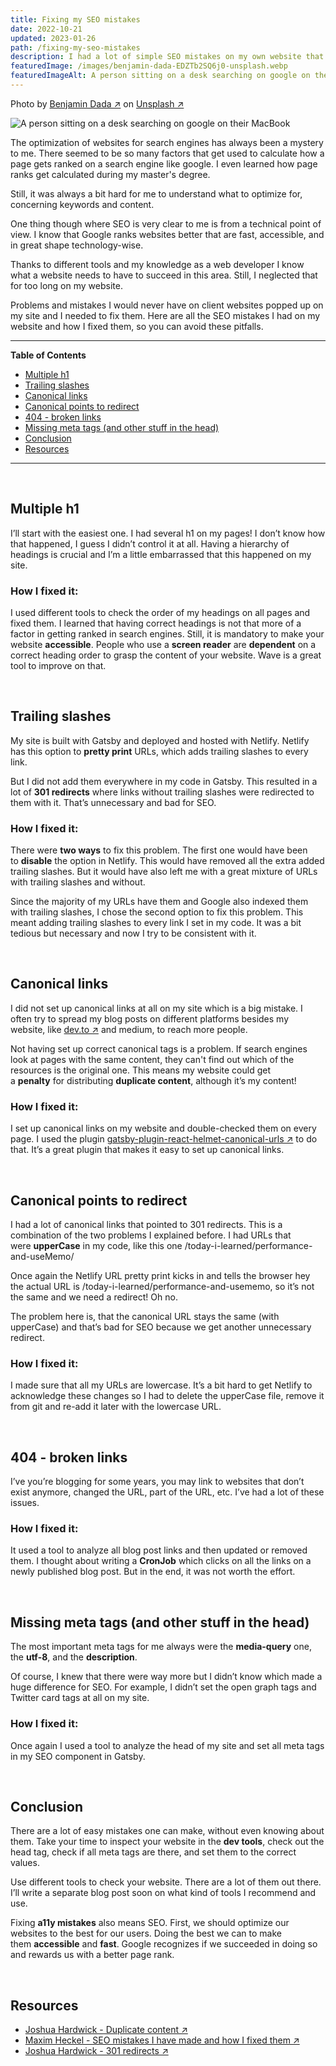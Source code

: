 ```yaml
---
title: Fixing my SEO mistakes
date: 2022-10-21
updated: 2023-01-26
path: /fixing-my-seo-mistakes
description: I had a lot of simple SEO mistakes on my own website that I didn't even know about. In this blog post I share how I fixed them.
featuredImage: /images/benjamin-dada-EDZTb2SQ6j0-unsplash.webp
featuredImageAlt: A person sitting on a desk searching on google on their MacBook
---
```


<span>Photo by <a href="https://unsplash.com/@dadaben_?utm_source=unsplash&utm_medium=referral&utm_content=creditCopyText" target="_blank">Benjamin Dada &#8599;</a> on <a href="https://unsplash.com/s/photos/search?utm_source=unsplash&utm_medium=referral&utm_content=creditCopyText" target="_blank">Unsplash &#8599;</a></span>


![A person sitting on a desk searching on google on their MacBook](../images/benjamin-dada-EDZTb2SQ6j0-unsplash.webp)  

The optimization of websites for search engines has always been a mystery to me. There seemed to be so many factors that get used to calculate how a page gets ranked on a search engine like google. I even learned how page ranks get calculated during my master's degree.

Still, it was always a bit hard for me to understand what to optimize for, concerning keywords and content.

One thing though where SEO is very clear to me is from a technical point of view. I know that Google ranks websites better that are fast, accessible, and in great shape technology-wise.

Thanks to different tools and my knowledge as a web developer I know what a website needs to have to succeed in this area. Still, I neglected that for too long on my website.

Problems and mistakes I would never have on client websites popped up on my site and I needed to fix them. Here are all the SEO mistakes I had on my website and how I fixed them, so you can avoid these pitfalls.

---
**Table of Contents**

- [Multiple h1](#multiple-h1)
- [Trailing slashes](#trailing-slashes)
- [Canonical links](#canonical-links)
- [Canonical points to redirect](#canonical-points-to-redirect)
- [404 - broken links](#broken-links)
- [Missing meta tags (and other stuff in the head)](#missing-meta-tags)
- [Conclusion](#conclusion)
- [Resources](#resources)
---

<br />

## Multiple h1 <a name="multiple-h1"></a>

I’ll start with the easiest one. I had several h1 on my pages! I don’t know how that happened, I guess I didn’t control it at all. Having a hierarchy of headings is crucial and I’m a little embarrassed that this happened on my site.

### How I fixed it:

I used different tools to check the order of my headings on all pages and fixed them. I learned that having correct headings is not that more of a factor in getting ranked in search engines. Still, it is mandatory to make your website **accessible**. People who use a **screen reader** are **dependent** on a correct heading order to grasp the content of your website. Wave is a great tool to improve on that.

<br />

## Trailing slashes <a name="trailing-slashes"></a>

My site is built with Gatsby and deployed and hosted with Netlify. Netlify has this option to **pretty print** URLs, which adds trailing slashes to every link.

But I did not add them everywhere in my code in Gatsby. This resulted in a lot of **301 redirects** where links without trailing slashes were redirected to them with it. That’s unnecessary and bad for SEO.

### How I fixed it:

There were **two ways** to fix this problem. The first one would have been to **disable** the option in Netlify. This would have removed all the extra added trailing slashes. But it would have also left me with a great mixture of URLs with trailing slashes and without.

Since the majority of my URLs have them and Google also indexed them with trailing slashes, I chose the second option to fix this problem. This meant adding trailing slashes to every link I set in my code. It was a bit tedious but necessary and now I try to be consistent with it.

<br />

## Canonical links <a name="canonical-links"></a>

I did not set up canonical links at all on my site which is a big mistake. I often try to spread my blog posts on different platforms besides my website, like <a href="https://dev.to/mkuehb/react-performance-quick-wins-7-easy-ways-to-improve-your-react-performance-part-2-4j3c" target="_blank">dev.to &#8599;</a> and medium, to reach more people.

Not having set up correct canonical tags is a problem. If search engines look at pages with the same content, they can't find out which of the resources is the original one. This means my website could get a **penalty** for distributing **duplicate content**, although it’s my content!

### How I fixed it:

I set up canonical links on my website and double-checked them on every page. I used the plugin <a href="https://www.gatsbyjs.com/plugins/gatsby-plugin-react-helmet-canonical-urls/" target="_blank">gatsby-plugin-react-helmet-canonical-urls &#8599;</a> to do that. It’s a great plugin that makes it easy to set up canonical links.

<br />

## Canonical points to redirect <a name="canonical-points-to-redirect"></a>

I had a lot of canonical links that pointed to 301 redirects. This is a combination of the two problems I explained before. I had URLs that were **upperCase** in my code, like this one /today-i-learned/performance-and-useMemo/

Once again the Netlify URL pretty print kicks in and tells the browser hey the actual URL is /today-i-learned/performance-and-usememo, so it’s not the same and we need a redirect! Oh no.

The problem here is, that the canonical URL stays the same (with upperCase) and that’s bad for SEO because we get another unnecessary redirect.

### How I fixed it:

I made sure that all my URLs are lowercase. It’s a bit hard to get Netlify to acknowledge these changes so I had to delete the upperCase file, remove it from git and re-add it later with the lowercase URL.

<br />

## 404 - broken links <a name="broken-links"></a>

I’ve you’re blogging for some years, you may link to websites that don’t exist anymore, changed the URL, part of the URL, etc. I’ve had a lot of these issues.

### How I fixed it:

It used a tool to analyze all blog post links and then updated or removed them. I thought about writing a **CronJob** which clicks on all the links on a newly published blog post. But in the end, it was not worth the effort.

<br />

## Missing meta tags (and other stuff in the head) <a name="missing-meta-tags"></a>

The most important meta tags for me always were the **media-query** one, the **utf-8**, and the **description**.

Of course, I knew that there were way more but I didn’t know which made a huge difference for SEO. For example, I didn’t set the open graph tags and Twitter card tags at all on my site.

### How I fixed it:

Once again I used a tool to analyze the head of my site and set all meta tags in my SEO component in Gatsby.

<br />

## Conclusion <a name="conclusion"></a>

There are a lot of easy mistakes one can make, without even knowing about them. Take your time to inspect your website in the **dev tools**, check out the head tag, check if all meta tags are there, and set them to the correct values.

Use different tools to check your website. There are a lot of them out there. I’ll write a separate blog post soon on what kind of tools I recommend and use.

Fixing **a11y mistakes** also means SEO. First, we should optimize our websites to the best for our users. Doing the best we can to make them **accessible** and **fast**. Google recognizes if we succeeded in doing so and rewards us with a better page rank.

<br />

## Resources <a name="resources"></a>

- <a href="https://ahrefs.com/blog/duplicate-content" target="_blank">Joshua Hardwick - Duplicate content &#8599;</a>
- <a href="https://blog.maximeheckel.com/posts/seo-mistakes-i-have-made-and-how-i-fixed-them/" target="_blank">Maxim Heckel - SEO mistakes I have made and how I fixed them &#8599;</a>
- <a href="https://ahrefs.com/blog/301-redirects/" target="_blank">Joshua Hardwick - 301 redirects &#8599;</a>